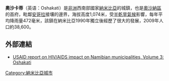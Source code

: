{{Infobox settlement
<!--See the Table at Infobox Settlement for all fields and descriptions of usage-->
<!-- Basic info  ---------------->
|name          =奧沙卡蒂
|other_name             =
|native_name            =  <!-- for cities whose native name is not in English -->
|nickname               = 
|settlement_type        = 城鎮
|motto                  = 
<!-- images and maps  ----------->
|image_skyline          = Oshakati street market.JPG
|imagesize              = 
|image_caption          = 
|image_flag             = 
|flag_size              =
|image_seal             = Wappen Oshakati - Namibia.jpg
|seal_size              = 
|image_shield           = 
|shield_size            =
|image_blank_emblem     =
|blank_emblem_type      =
|blank_emblem_size      =
|image_map              = 
|mapsize                = 
|map_caption            = 
|pushpin_map            = Namibia <!-- the name of a location map as per http://en.wikipedia.org/wiki/Template:Location_map -->
|pushpin_label_position =bottom
|pushpin_mapsize        =300
|pushpin_map_caption    =
<!-- Location ------------------>
|coordinates_region     = NA
|subdivision_type       = 國家
|subdivision_name       = {{flag|Namibia}}
|subdivision_type1      = 區
|subdivision_name1      = [[奧沙納區|奧沙納區]]
|subdivision_type2      = 
|subdivision_name2      = 
|subdivision_type3      = 
|subdivision_name3      = 
<!-- Politics ----------------->
|government_footnotes   =
|government_type        =
|leader_title           =
|leader_name            =
|leader_title1          =  <!-- for places with, say, both a mayor and a city manager -->
|leader_name1           =
|established_title      =  <!-- Settled -->
|established_date       = 
<!-- Area    --------------------->
|area_magnitude         = 
|unit_pref                =Imperial <!--Enter: Imperial, if Imperial (metric) is desired-->
|area_footnotes           =
|area_total_km2           = <!-- ALL fields dealing with a measurements are subject to automatic unit conversion-->
|area_land_km2            = <!--See table @ Template:Infobox Settlement for details on automatic unit conversion-->
|area_water_km2           =
|area_total_sq_mi         =
<!-- Population   ----------------------->
|population_as_of               =
|population_footnotes           =
|population_note                =
|population_total               =
|population_density_km2         =
|population_density_sq_mi       =
|population_metro               =
|population_density_metro_km2   =
|population_density_metro_sq_mi =
|population_urban               =
|population_density_urban_km2   =
|population_density_urban_sq_mi =
|population_blank1_title        =Ethnicities
|population_blank1              =
|population_density_blank1_km2 =   
|population_density_blank1_sq_mi =
<!-- General information  --------------->
|timezone               = [[南非標準時間|南非標準時間]]
|utc_offset             = +1
|timezone_DST           = 
|utc_offset_DST         = 
|latd=17|latm=47|lats=.9594 |latNS=S
|longd=15|longm=41|longs=57.84| longEW=E|coordinates_display=d
|elevation_footnotes    =  <!--for references: use <ref> </ref> tags-->
|elevation_m            = 
|elevation_ft           =
<!-- Area/postal codes & others -------->
|postal_code_type       =  <!-- enter ZIP code, Postcode, Post code, Postal code... -->
|postal_code            =
|area_code              =
|blank_name             =
|blank_info             =
|blank1_name            =
|blank1_info            =
|website                = 
|footnotes              = 
}} 

'''奧沙卡蒂'''（英语：Oshakati）是[[非洲|非洲]]西南部國家[[納米比亞|納米比亞]]的城鎮，也是[[奧沙納區|奧沙納區]]的首府，毗鄰[[安哥拉|安哥拉]]接壤的邊界，海拔高度1,074米，受[[半乾旱氣候|半乾旱氣候]]影響，每年平均降雨量472毫米，該鎮在納米比亞1990年獨立後經歷了很大的發展，2009年人口約38,600。

==外部連結==
* [http://www.fhi.org/NR/rdonlyres/evo7ci37jgmh67yv67iwhzbuuanebywwpjynwqcw4dscdoyicu243gx27egciobenqitjfjz653q5h/Volume3FINAL.pdf USAID report on HIV/AIDS impact on Namibian municipalities, Volume 3: Oshakati] {{Wayback|url=http://www.fhi.org/NR/rdonlyres/evo7ci37jgmh67yv67iwhzbuuanebywwpjynwqcw4dscdoyicu243gx27egciobenqitjfjz653q5h/Volume3FINAL.pdf |date=20111209161701 }}

{{Namibia-geo-stub}}
[[Category:納米比亞城市|Category:納米比亞城市]]